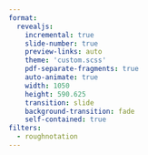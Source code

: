 ```yaml
---
format:
  revealjs:
    incremental: true
    slide-number: true
    preview-links: auto
    theme: 'custom.scss'
    pdf-separate-fragments: true
    auto-animate: true
    width: 1050
    height: 590.625
    transition: slide
    background-transition: fade
    self-contained: true
filters:
  - roughnotation
---
```


<script src="https://kit.fontawesome.com/8eaab26e80.js" crossorigin="anonymous"></script>
